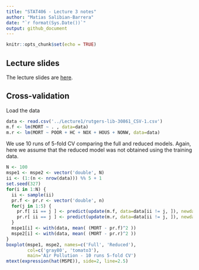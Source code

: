 ```yaml
---
title: "STAT406 - Lecture 3 notes"
author: "Matias Salibian-Barrera"
date: "`r format(Sys.Date())`"
output: github_document
---
```


```r
knitr::opts_chunk$set(echo = TRUE)
```

## Lecture slides

The lecture slides are [here](STAT406-17-lecture-3.pdf).

## Cross-validation

Load the data
```r
data <- read.csv('../Lecture1/rutgers-lib-30861_CSV-1.csv')
m.f <- lm(MORT ~ . , data=data)
m.r <- lm(MORT ~ POOR + HC + NOX + HOUS + NONW, data=data)
```

We use 10 runs of 5-fold CV comparing the full and reduced models.
Again, here we assume that the reduced model was not obtained
using the training data. 
```r
N <- 100
mspe1 <- mspe2 <- vector('double', N)
ii <- (1:(n <- nrow(data))) %% 5 + 1
set.seed(327)
for(i in 1:N) {
  ii <- sample(ii)
  pr.f <- pr.r <- vector('double', n)
  for(j in 1:5) {
    pr.f[ ii == j ] <- predict(update(m.f, data=data[ii != j, ]), newdata=data[ii==j,])
    pr.r[ ii == j ] <- predict(update(m.r, data=data[ii != j, ]), newdata=data[ii==j,])
  }
  mspe1[i] <- with(data, mean( (MORT - pr.f)^2 ))
  mspe2[i] <- with(data, mean( (MORT - pr.r)^2 ))
}  
boxplot(mspe1, mspe2, names=c('Full', 'Reduced'), 
        col=c('gray80', 'tomato3'), 
        main='Air Pollution - 10 runs 5-fold CV')
mtext(expression(hat(MSPE)), side=2, line=2.5)
```

